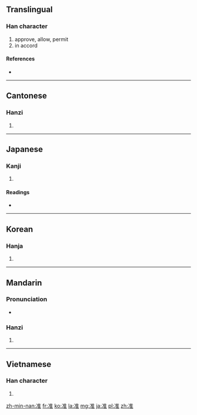 {{also|準}}
==Translingual==

===Han character===
{{Han char|rn=15|rad=冫|as=08|sn=10|four=3011<sub>4</sub>|canj=戈一人土 (IMOG)}}

# approve, allow, permit
# in accord

====References====
* {{Han ref|kx=0132.370|dkj=01661|dj=0296.250|hdz=10299.040|uh=51C6|ud=20934|bh=ADE3|bd=44515}}

----

==Cantonese==

===Hanzi===
{{yue-hanzi|jyut=|y=jeun2|tra=準}}

# {{defn|lang=yue|sort=冫08}}

----

==Japanese==

===Kanji===
{{ja-kanji|grade=c|rs=冫08}}

# {{defn|lang=ja|sort=冫08}}

====Readings====
* {{ja-readings|on=[[じゅん]] (jun), [[しゅん]] (shun)|kun=[[なぞらえる]] (nazoraeru)}}

----

==Korean==

===Hanja===
{{ko-hanja|hangeul=준|rv=jun|mr=chun}}

# {{defn|lang=ko|sort=冫08}}

----

==Mandarin==

===Pronunciation===
* {{audio|Zh-zhun.ogg|Audio}}

===Hanzi===
{{cmn-hanzi|tra=準|pin=[[sōng]] ([[song1]]), [[zhǔn]] ([[zhun3]])|wg=sung<sup>1</sup>, chun<sup>3</sup>}}

# {{defn|lang=cmn|sort=冫08}}

----

==Vietnamese==

===Han character===
{{vi-hantu|[[chuẩn]], [[chốn]], [[chổn]], [[chõn]], [[chủn]], [[trốn]]|rs=冫08}}

# {{defn|lang=vi|sort=冫08}}

[[zh-min-nan:准]]
[[fr:准]]
[[ko:准]]
[[la:准]]
[[mg:准]]
[[ja:准]]
[[pl:准]]
[[zh:准]]